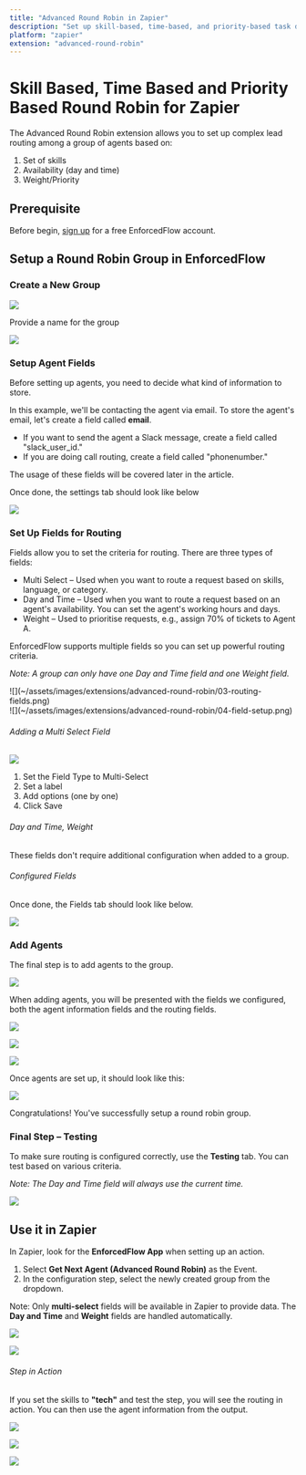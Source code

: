 ```yaml
---
title: "Advanced Round Robin in Zapier"
description: "Set up skill-based, time-based, and priority-based task distribution in your Zapier workflows"
platform: "zapier"
extension: "advanced-round-robin"
---
```



# Skill Based, Time Based and Priority Based Round Robin for Zapier

The Advanced Round Robin extension allows you to set up complex lead routing among a group of agents based on:

1. Set of skills
2. Availability (day and time)
3. Weight/Priority

## Prerequisite

Before begin, [sign up](https://app.enforcedflow.com/register) for a free EnforcedFlow account.

## Setup a Round Robin Group in EnforcedFlow

### Create a New Group

![](~/assets/images/extensions/advanced-round-robin/01-create-group.png)

Provide a name for the group

![](~/assets/images/extensions/advanced-round-robin/02-agent-fields.png)

### Setup Agent Fields

Before setting up agents, you need to decide what kind of information to store.

In this example, we'll be contacting the agent via email. To store the agent's email, let's create a field called **email**.

*   If you want to send the agent a Slack message, create a field called "slack_user_id."
*   If you are doing call routing, create a field called "phonenumber."

The usage of these fields will be covered later in the article.

Once done, the settings tab should look like below

![](~/assets/images/extensions/advanced-round-robin/05-add-agents.png)

### Set Up Fields for Routing

Fields allow you to set the criteria for routing. There are three types of fields:

*   Multi Select – Used when you want to route a request based on skills, language, or category.
*   Day and Time – Used when you want to route a request based on an agent's availability. You can set the agent's working hours and days.
*   Weight – Used to prioritise requests, e.g., assign 70% of tickets to Agent A.

EnforcedFlow supports multiple fields so you can set up powerful routing criteria.

_Note: A group can only have one Day and Time field and one Weight field._

<MultiColumn ratio="equal" gap="md">
  <div slot="left">
    ![](~/assets/images/extensions/advanced-round-robin/03-routing-fields.png)
  </div>

  <div slot="right">
    ![](~/assets/images/extensions/advanced-round-robin/04-field-setup.png)
  </div>
</MultiColumn>

###### Adding a Multi Select Field

![](~/assets/images/extensions/advanced-round-robin/07-testing.png)

1.  Set the Field Type to Multi-Select
2.  Set a label
3.  Add options (one by one)
4.  Click Save

###### Day and Time, Weight

These fields don't require additional configuration when added to a group.

###### Configured Fields

Once done, the Fields tab should look like below.

![](~/assets/images/extensions/advanced-round-robin/08-zapier-setup.png)

### Add Agents

The final step is to add agents to the group.

![](~/assets/images/extensions/advanced-round-robin/09-zapier-action.png)

When adding agents, you will be presented with the fields we configured, both the agent information fields and the routing fields.

![](~/assets/images/extensions/advanced-round-robin/10-agent-form-1.png)

![](~/assets/images/extensions/advanced-round-robin/11-agent-form-2.png)

![](~/assets/images/extensions/advanced-round-robin/12-agent-form-3.png)

Once agents are set up, it should look like this:

![](~/assets/images/extensions/advanced-round-robin/13-agents-list.png)

Congratulations! You've successfully setup a round robin group.

### Final Step – Testing

To make sure routing is configured correctly, use the **Testing** tab. You can test based on various criteria.

_Note: The Day and Time field will always use the current time._

![](~/assets/images/extensions/advanced-round-robin/14-testing-tab.png)

## Use it in Zapier

In Zapier, look for the **EnforcedFlow App** when setting up an action.

1.  Select **Get Next Agent (Advanced Round Robin)** as the Event.
2.  In the configuration step, select the newly created group from the dropdown.

Note: Only **multi-select** fields will be available in Zapier to provide data. The **Day and Time** and **Weight** fields are handled automatically.

![](~/assets/images/extensions/advanced-round-robin/15-zapier-enforcedflow.png)

![](~/assets/images/extensions/advanced-round-robin/16-zapier-config.png)

###### Step in Action

If you set the skills to **"tech"** and test the step, you will see the routing in action. You can then use the agent information from the output.

![](~/assets/images/extensions/advanced-round-robin/17-zapier-test.png)

![](~/assets/images/extensions/advanced-round-robin/18-zapier-output.png)

![](~/assets/images/extensions/advanced-round-robin/19-zapier-demo.gif)
